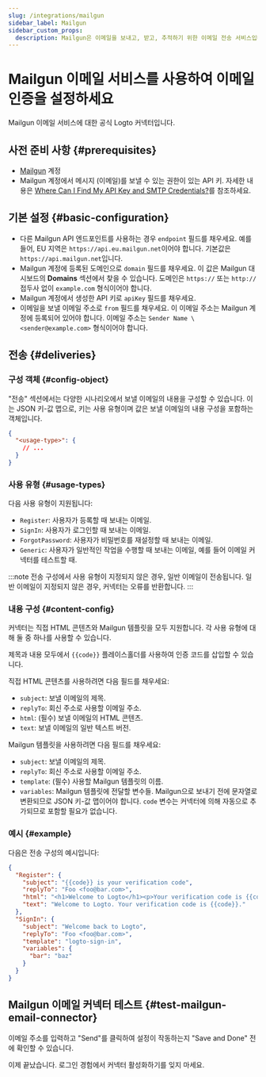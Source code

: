 ```yaml
---
slug: /integrations/mailgun
sidebar_label: Mailgun
sidebar_custom_props:
  description: Mailgun은 이메일을 보내고, 받고, 추적하기 위한 이메일 전송 서비스입니다.
---
```



# Mailgun 이메일 서비스를 사용하여 이메일 인증을 설정하세요

Mailgun 이메일 서비스에 대한 공식 Logto 커넥터입니다.

<GuideTip />

## 사전 준비 사항 \{#prerequisites}

- [Mailgun](https://www.mailgun.com/) 계정
- Mailgun 계정에서 메시지 (이메일)를 보낼 수 있는 권한이 있는 API 키. 자세한 내용은 [Where Can I Find My API Key and SMTP Credentials?](https://help.mailgun.com/hc/en-us/articles/203380100-Where-Can-I-Find-My-API-Key-and-SMTP-Credentials-)를 참조하세요.

## 기본 설정 \{#basic-configuration}

- 다른 Mailgun API 엔드포인트를 사용하는 경우 `endpoint` 필드를 채우세요. 예를 들어, EU 지역은 `https://api.eu.mailgun.net`이어야 합니다. 기본값은 `https://api.mailgun.net`입니다.
- Mailgun 계정에 등록된 도메인으로 `domain` 필드를 채우세요. 이 값은 Mailgun 대시보드의 **Domains** 섹션에서 찾을 수 있습니다. 도메인은 `https://` 또는 `http://` 접두사 없이 `example.com` 형식이어야 합니다.
- Mailgun 계정에서 생성한 API 키로 `apiKey` 필드를 채우세요.
- 이메일을 보낼 이메일 주소로 `from` 필드를 채우세요. 이 이메일 주소는 Mailgun 계정에 등록되어 있어야 합니다. 이메일 주소는 `Sender Name \<sender@example.com>` 형식이어야 합니다.

## 전송 \{#deliveries}

### 구성 객체 \{#config-object}

"전송" 섹션에서는 다양한 시나리오에서 보낼 이메일의 내용을 구성할 수 있습니다. 이는 JSON 키-값 맵으로, 키는 사용 유형이며 값은 보낼 이메일의 내용 구성을 포함하는 객체입니다.

```json
{
  "<usage-type>": {
    // ...
  }
}
```

### 사용 유형 \{#usage-types}

다음 사용 유형이 지원됩니다:

- `Register`: 사용자가 등록할 때 보내는 이메일.
- `SignIn`: 사용자가 로그인할 때 보내는 이메일.
- `ForgotPassword`: 사용자가 비밀번호를 재설정할 때 보내는 이메일.
- `Generic`: 사용자가 일반적인 작업을 수행할 때 보내는 이메일, 예를 들어 이메일 커넥터를 테스트할 때.

:::note
전송 구성에서 사용 유형이 지정되지 않은 경우, 일반 이메일이 전송됩니다. 일반 이메일이 지정되지 않은 경우, 커넥터는 오류를 반환합니다.
:::

### 내용 구성 \{#content-config}

커넥터는 직접 HTML 콘텐츠와 Mailgun 템플릿을 모두 지원합니다. 각 사용 유형에 대해 둘 중 하나를 사용할 수 있습니다.

제목과 내용 모두에서 `{{code}}` 플레이스홀더를 사용하여 인증 코드를 삽입할 수 있습니다.

직접 HTML 콘텐츠를 사용하려면 다음 필드를 채우세요:

- `subject`: 보낼 이메일의 제목.
- `replyTo`: 회신 주소로 사용할 이메일 주소.
- `html`: (필수) 보낼 이메일의 HTML 콘텐츠.
- `text`: 보낼 이메일의 일반 텍스트 버전.

Mailgun 템플릿을 사용하려면 다음 필드를 채우세요:

- `subject`: 보낼 이메일의 제목.
- `replyTo`: 회신 주소로 사용할 이메일 주소.
- `template`: (필수) 사용할 Mailgun 템플릿의 이름.
- `variables`: Mailgun 템플릿에 전달할 변수들. Mailgun으로 보내기 전에 문자열로 변환되므로 JSON 키-값 맵이어야 합니다. `code` 변수는 커넥터에 의해 자동으로 추가되므로 포함할 필요가 없습니다.

### 예시 \{#example}

다음은 전송 구성의 예시입니다:

```json
{
  "Register": {
    "subject": "{{code}} is your verification code",
    "replyTo": "Foo <foo@bar.com>",
    "html": "<h1>Welcome to Logto</h1><p>Your verification code is {{code}}.</p>",
    "text": "Welcome to Logto. Your verification code is {{code}}."
  },
  "SignIn": {
    "subject": "Welcome back to Logto",
    "replyTo": "Foo <foo@bar.com>",
    "template": "logto-sign-in",
    "variables": {
      "bar": "baz"
    }
  }
}
```

## Mailgun 이메일 커넥터 테스트 \{#test-mailgun-email-connector}

이메일 주소를 입력하고 "Send"를 클릭하여 설정이 작동하는지 "Save and Done" 전에 확인할 수 있습니다.

이제 끝났습니다. <MainSiteUrl href="/connectors/email-connectors/#enable-email-sign-up-or-sign-in">로그인 경험에서 커넥터 활성화하기</MainSiteUrl>를 잊지 마세요.
